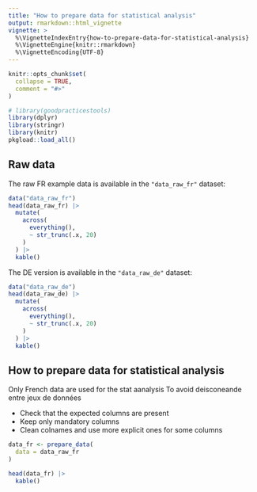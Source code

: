 ```yaml
---
title: "How to prepare data for statistical analysis"
output: rmarkdown::html_vignette
vignette: >
  %\VignetteIndexEntry{how-to-prepare-data-for-statistical-analysis}
  %\VignetteEngine{knitr::rmarkdown}
  %\VignetteEncoding{UTF-8}
---
```


```r
knitr::opts_chunk$set(
  collapse = TRUE,
  comment = "#>"
)
```

```r
# library(goodpracticestools)
library(dplyr)
library(stringr)
library(knitr)
pkgload::load_all()
```

## Raw data

The raw FR example data is available in the `"data_raw_fr"` dataset:

```r
data("data_raw_fr")
head(data_raw_fr) |> 
  mutate(
    across(
      everything(), 
      ~ str_trunc(.x, 20)
    )
  ) |> 
  kable()
```

The DE version is available in the `"data_raw_de"` dataset:

```r
data("data_raw_de")
head(data_raw_de) |> 
  mutate(
    across(
      everything(), 
      ~ str_trunc(.x, 20)
    )
  ) |> 
  kable()
```

## How to prepare data for statistical analysis

Only French data are used for the stat aanalysis
To avoid deisconeande entre jeux de données

- Check that the expected columns are present
- Keep only mandatory columns
- Clean colnames and use more explicit ones for some columns

```r
data_fr <- prepare_data(
  data = data_raw_fr
)
```

```r
head(data_fr) |> 
  kable()
```
